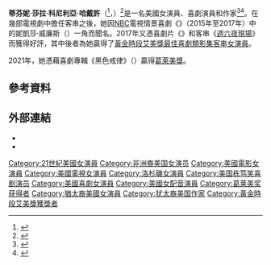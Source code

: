 {{noteTA
|G1=Show
|G2=Movie
}}
{{Infobox entertainer
| type         = 女演員
| name         = 蒂芬妮·哈戴許
| foreignname  = {{lang|en|Tiffany Haddish}}
| image        = Tiffany Haddish 2019.png
| alt          = A Black woman in a blue dress in front of dark blue curtains
| caption      = 哈戴許於2019年
| birth_name   = 蒂芬妮·莎拉·科尼利亞·哈戴許<br>（{{lang|en|Tiffany Sara Cornilia Haddish}}）
| birth_date   = {{Birth date and age|1979|12|3}}
| birth_place  = 美國[[加利福尼亞州|加利福尼亞州]][[洛杉磯|洛杉磯]]
| nationality  = 美國<br>厄利垂亞
| occupation   = 演員、喜劇演員、作家
| years_active = 1997年至今
| spouse       = {{marriage|威廉·史都華|2008|2013|end=divorced}}
| emmyawards   = '''[[黃金時段艾美獎最佳喜劇類影集客串女演員|最佳喜劇類影集客串女演員]]'''<br>2018年 《[[週六夜現場|週六夜現場]]》
| grammyawards = '''{{le|葛萊美獎最佳喜劇專輯|Grammy Award for Best Comedy Album|最佳喜劇專輯}}'''<br>2021年 《黑色戒律》（{{lang|en|''Black Mitzvah''}}）
}}
'''蒂芬妮·莎拉·科尼利亞·哈戴許'''（{{lang-en|Tiffany Sara Cornilia Haddish}}<ref>{{cite web|last1=Henderson|first1=Cydney|url=https://www.usatoday.com/story/life/people/2019/04/25/tiffany-haddish-shares-photo-being-homeless-hungry-scared/3580644002/|title=Tiffany Haddish shares a throwback photo of herself 'homeless, hungry, scared' before fame|newspaper=[[USA_Today|USA Today]]|date=2019-04-25|access-date=2020-08-02|archive-date=2021-03-19|archive-url=https://web.archive.org/web/20210319081807/https://www.usatoday.com/story/life/people/2019/04/25/tiffany-haddish-shares-photo-being-homeless-hungry-scared/3580644002/|dead-url=no}}</ref>，{{bd|1979年|12月3日}}）<ref>{{cite web|url=https://www.nytimes.com/2019/12/03/arts/television/whats-on-tv-tuesday-tiffany-haddish-black-mitzvah-and-something-wild.html|title=What's on TV Tuesday: 'Tiffany Haddish: Black Mitzvah' and 'Something Wild'|last=Libbey|first=Peter|date=2019-12-03|newspaper=[[The_New_York_Times|The New York Times]]|access-date=2020-03-15|archive-date=2019-12-03|archive-url=https://web.archive.org/web/20191203062003/https://www.nytimes.com/2019/12/03/arts/television/whats-on-tv-tuesday-tiffany-haddish-black-mitzvah-and-something-wild.html|dead-url=no}}</ref>是一名美國女演員、喜劇演員和作家<ref name=VanityFair-GirlsTrip-2017>{{cite news|last1=Desta|first1=Yohana|title=Girls Trip Star Tiffany Haddish Is the Funniest Person Alive Right Now|url=https://www.vanityfair.com/hollywood/2017/07/girls-trip-tiffany-haddish|work=[[Vanity_Fair_(magazine)|Vanity Fair]]|date=2017-07-21|accessdate=2021-03-28|archive-date=2019-06-26|archive-url=https://web.archive.org/web/20190626221828/https://www.vanityfair.com/hollywood/2017/07/girls-trip-tiffany-haddish|dead-url=no}}</ref><ref name=Essence-GirlsTrip-Cover-2017>{{cite news|last1=Kwateng-Clark|first1=Danielle|title=The Cast of 'Girls Trip' Take Us on an Adventure in ESSENCE's July 2017 Issue|url=http://www.essence.com/celebrity/girls-trip-queen-latifah-jada-pinkett-smith-regina-hall-tiffany-haddish-essence-july-cover|work=[[精華_(雜誌)|Essence]]|date=2017-06-02|accessdate=2021-03-28|archive-date=2019-10-21|archive-url=https://web.archive.org/web/20191021090419/https://www.essence.com/celebrity/girls-trip-queen-latifah-jada-pinkett-smith-regina-hall-tiffany-haddish-essence-july-cover/|dead-url=no}}</ref>。在幾部電視劇中擔任客串之後，她因[[全國廣播公司|NBC]]電視情景喜劇《{{le|傑洛向前衝|The Carmichael Show}}》（2015年至2017年）中的妮凱莎·威廉斯（{{lang|en|Nekeisha Williams}}）一角而聞名。2017年又憑喜劇片《{{le|閨蜜假期|Girls Trip}}》和客串《[[週六夜現場|週六夜現場]]》而獲得好評，其中後者為她贏得了[[黃金時段艾美獎最佳喜劇類影集客串女演員|黃金時段艾美獎最佳喜劇類影集客串女演員]]。

2021年，她憑藉喜劇專輯《黑色戒律》（{{lang|en|''Black Mitzvah''}}）贏得[[葛萊美獎|葛萊美獎]]{{le|葛萊美獎最佳喜劇專輯|Grammy Award for Best Comedy Album|最佳喜劇專輯}}。

== 參考資料 ==
{{reflist|30em}}

== 外部連結 ==
{{Commons category|Tiffany Haddish}}
* {{IMDb name|id=1840504|name=Tiffany Haddish}}
* {{Amg name|450512}}

{{黃金時段艾美獎最佳喜劇類影集客串女演員}}

{{Authority control}}

{{DEFAULTSORT:Haddish, Tiffany}}
[[Category:21世紀美國女演員|Category:21世紀美國女演員]]
[[Category:非洲裔美国女演员|Category:非洲裔美国女演员]]
[[Category:美國電影女演員|Category:美國電影女演員]]
[[Category:美國電視女演員|Category:美國電視女演員]]
[[Category:洛杉磯女演員|Category:洛杉磯女演員]]
[[Category:美国栋笃笑喜剧演员|Category:美国栋笃笑喜剧演员]]
[[Category:美國喜劇女演員|Category:美國喜劇女演員]]
[[Category:美國女配音演員|Category:美國女配音演員]]
[[Category:葛莱美奖获得者|Category:葛莱美奖获得者]]
[[Category:猶太裔美國女演員|Category:猶太裔美國女演員]]
[[Category:犹太裔美国作家|Category:犹太裔美国作家]]
[[Category:黃金時段艾美獎獲獎者|Category:黃金時段艾美獎獲獎者]]